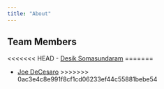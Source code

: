 ```yaml
---
title: "About"
---
```


## Team Members
<<<<<<< HEAD
- [Desik Somasundaram](https://github.com/desik23)
=======

- [Joe DeCesaro](https://github.com/joedecesaro)
>>>>>>> 0ac3e4c8e991f8cf1cd06233ef44c55881bebe54
